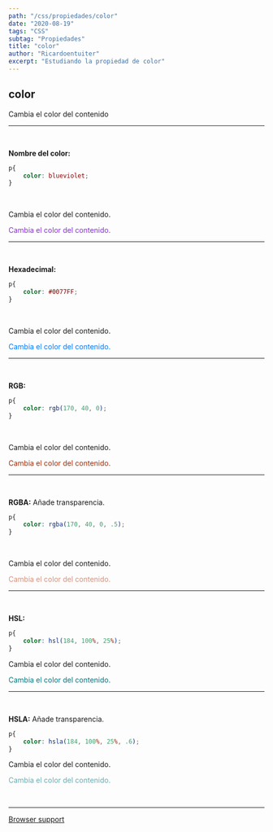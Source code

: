 ```yaml
---
path: "/css/propiedades/color"
date: "2020-08-19"
tags: "CSS"
subtag: "Propiedades"
title: "color"
author: "Ricardoentuiter"
excerpt: "Estudiando la propiedad de color"
---
```


## color
Cambia el color del contenido

---
<br/>

**Nombre del color:**

```css
p{
    color: blueviolet;
}
```
<br/>
<p>Cambia el color del contenido.</p>
<p style="color: blueviolet;">Cambia el color del contenido.</p>

---
<br/>

**Hexadecimal:**

```css
p{
    color: #0077FF;
}
```
<br/>
<p>Cambia el color del contenido.</p>
<p style="color: #0077FF;">Cambia el color del contenido.</p>

---
<br/>

**RGB:**

```css
p{
    color: rgb(170, 40, 0);
}
```
<br/>
<p>Cambia el color del contenido.</p>
<p style="color: rgb(170, 40, 0)">Cambia el color del contenido.</p>

---
<br/>

**RGBA:** Añade transparencia.

```css
p{
    color: rgba(170, 40, 0, .5);
}
```
<br/>
<p>Cambia el color del contenido.</p>
<p style="color: rgba(170, 40, 0, .5)">Cambia el color del contenido.</p>

---
<br/>

**HSL:**
```css
p{
    color: hsl(184, 100%, 25%);
}
```
<p>Cambia el color del contenido.</p>
<p style="color: hsl(184, 100%, 25%)">Cambia el color del contenido.</p>

---
<br/>

**HSLA:** Añade transparencia.
```css
p{
    color: hsla(184, 100%, 25%, .6);
}
```
<p>Cambia el color del contenido.</p>
<p style="color: hsla(184, 100%, 25%, .6)">Cambia el color del contenido.</p>

<br/>

---

[Browser support](https://caniuse.com/#search=color)